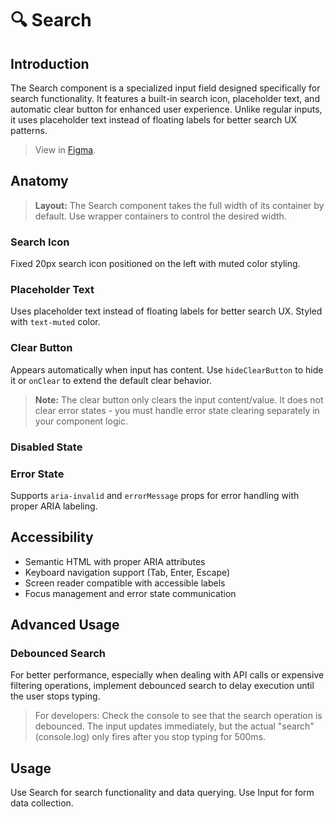 
<Meta title="Text Input/Search/Overview" of={SearchStories} />

# 🔍 Search

## Introduction

The Search component is a specialized input field designed specifically for search functionality. It features a built-in search icon, placeholder text, and automatic clear button for enhanced user experience. Unlike regular inputs, it uses placeholder text instead of floating labels for better search UX patterns.

> View in [Figma](https://www.figma.com/design/JxaLVMTWirCpU0rsbZ30k7/2.-Components-Library?node-id=2248-3468&m=dev).

## Anatomy

<Canvas of={SearchStories.Default} />
<Controls of={SearchStories.Default} />

> **Layout:** The Search component takes the full width of its container by default. Use wrapper containers to control the desired width.

### Search Icon

Fixed 20px search icon positioned on the left with muted color styling.

<Canvas of={SearchStories.Empty} />

### Placeholder Text

Uses placeholder text instead of floating labels for better search UX. Styled with `text-muted` color.

### Clear Button

Appears automatically when input has content. Use `hideClearButton` to hide it or `onClear` to extend the default clear behavior.

> **Note:** The clear button only clears the input content/value. It does not clear error states - you must handle error state clearing separately in your component logic.

<Canvas of={SearchStories.WithContent} />

### Disabled State

<Canvas of={SearchStories.Disabled} />

### Error State

Supports `aria-invalid` and `errorMessage` props for error handling with proper ARIA labeling.

<Canvas of={SearchStories.Error} />

## Accessibility

- Semantic HTML with proper ARIA attributes
- Keyboard navigation support (Tab, Enter, Escape)
- Screen reader compatible with accessible labels
- Focus management and error state communication

## Advanced Usage

### Debounced Search

For better performance, especially when dealing with API calls or expensive filtering operations, implement debounced search to delay execution until the user stops typing.

<Canvas of={SearchStories.DebouncedSearch} />

> For developers: Check the console to see that the search operation is debounced. The input updates immediately, but the actual "search" (console.log) only fires after you stop typing for 500ms.

## Usage

Use Search for search functionality and data querying. Use Input for form data collection.
